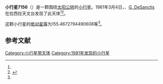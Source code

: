{{Infobox planet
| bgcolour = #FFFFC0
| name = 7156
| symbol = 
| image = 
| caption = 
| discovery = yes
| discovery_ref = 
| discoverer = {{link-en|亨利·德波鸿诺|Henri Debehogne}}、[[G._DeSanctis|G. DeSanctis]]
| discovery_site = [[拉西拉天文台|拉西拉天文台]] 
| discovered = 1981年3月4日
| designations = yes
| mp_name = 
| named_after = 
| alt_names = 1981 EC2/ 1975 XX6 / 1994 BQ4
| mp_category = [[主带小行星|主带小行星]]
| orbit_ref = <ref name="a">[http://ssd.jpl.nasa.gov/sbdb.cgi?sstr=7156 7156] {{Wayback|url=http://ssd.jpl.nasa.gov/sbdb.cgi?sstr=7156 |date=20201124023341 }}，小行星數據庫瀏覽器（JPL Small-Body Database Browser）－[[美国国家航空航天局|美国国家航空航天局]]喷气推进实验室</ref>
| epoch = 2456400.5 (2013年4月18日更新)
| aphelion = {{convert|3.057859567835345|AU|km|3|abbr=on|lk=out}}
| perihelion = {{convert|2.296118514060376|AU|km|3|abbr=on}}
| semimajor = {{convert|2.67698904094786|AU|km|3|abbr=on}}
| eccentricity = 0.142275714
| period = 1599.809667 [[日|日]]<br />4.38[[儒略年|儒略年]]
| avg_speed = 
| inclination = 11.08089249939875
| asc_node = 320.5548348842576
| mean_anomaly = 
| arg_peri = 155.4672794490608
| satellites = 
| physical_characteristics = yes
| dimensions = 
| mass = 
| density = 
| surface_grav = 
| escape_velocity = 
| sidereal_day = 
| axial_tilt = 
| pole_ecliptic_lat = 
| pole_ecliptic_lon = 
| albedo = 
| temperatures= 
| temp_name1 = 
| mean_temp_1 = 
| max_temp_1 = 
| temp_name2 = 
| max_temp_2 = 
| spectral_type = 
| abs_magnitude = 155.4672794490608
}}

'''小行星7156'''（{{lang-en|7156}}）是一颗围绕[[太阳|太阳]][[公转|公转]]的[[小行星|小行星]]。1981年3月4日，{{link-en|亨利·德波鸿诺|Henri Debehogne}}、[[G._DeSanctis|G. DeSanctis]]在拉西拉天文台发现了此天体<ref name="a" /><ref>{{cite news|title=小行星列表|url=http://cfa-www.harvard.edu/iau/lists/NumberedMPs.txt|accessdate=2013-07-08|newspaper=哈佛大学|archive-date=2008-05-17|archive-url=https://web.archive.org/web/20080517010638/http://cfa-www.harvard.edu/iau/lists/NumberedMPs.txt|dead-url=no}}</ref>。

这颗小行星的[[绝对星等|绝对星等]]为155.4672794490608等<ref name="a" />。

==参考文献==
{{reflist}}
{{Minor Planet Number|[[小行星7155|小行星7155]]|[[小行星7157|小行星7157]]}}

{{小天体}}

[[Category:小行星带天体|Category:小行星带天体]]
[[Category:1981年发现的小行星|Category:1981年发现的小行星]]

{{asteroid-stub}}
